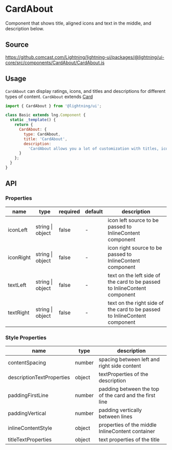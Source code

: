 
# CardAbout

Component that shows title, aligned icons and text in the middle, and description below.

## Source

https://github.comcast.com/Lightning/lightning-ui/packages/@lightning/ui-core/src/components/CardAbout/CardAbout.js

## Usage

`CardAbout` can display ratings, icons, and titles and descriptions for different types of content.
`CardAbout` extends [Card](?path=/docs/patterns-card--base)

```js
import { CardAbout } from '@lightning/ui';

class Basic extends lng.Component {
  static _template() {
    return {
      CardAbout: {
        type: CardAbout,
        title: 'CardAbout',
        description:
          'CardAbout allows you a lot of customization with titles, icons, and descriptions'
      }
    };
  }
}
```

<Canvas>
  <Story id="patterns-CardAbout--about-cards" />
</Canvas>

## API

### Properties

| name      | type             | required | default | description                                                                |
| --------- | ---------------- | -------- | ------- | -------------------------------------------------------------------------- |
| iconLeft  | string \| object | false    | -       | icon left source to be passed to InlineContent component                   |
| iconRight | string \| object | false    | -       | icon right source to be passed to InlineContent component                  |
| textLeft  | string \| object | false    | -       | text on the left side of the card to be passed to InlineContent component  |
| textRight | string \| object | false    | -       | text on the right side of the card to be passed to InlineContent component |

### Style Properties

| name                      | type   | description                                            |
| ------------------------- | ------ | ------------------------------------------------------ |
| contentSpacing            | number | spacing between left and right side content            |
| descriptionTextProperties | object | textProperties of the description                      |
| paddingFirstLine          | number | padding between the top of the card and the first line |
| paddingVertical           | number | padding vertically between lines                       |
| inlineContentStyle        | object | properties of the middle InlineContent container       |
| titleTextProperties       | object | text properties of the title                           |
